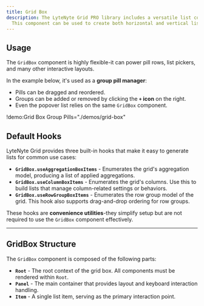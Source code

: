 ```yaml
---
title: Grid Box
description: The LyteNyte Grid PRO library includes a versatile list component called GridBox.
  This component can be used to create both horizontal and vertical lists that integrate seamlessly with LyteNyte Grid.
---
```


## Usage

The `GridBox` component is highly flexible-it can power pill rows, list pickers, and many other interactive layouts.

In the example below, it's used as a **group pill manager**:

- Pills can be dragged and reordered.
- Groups can be added or removed by clicking the **`+` icon** on the right.
- Even the popover list relies on the same `GridBox` component.

!demo:Grid Box Group Pills="./demos/grid-box"

## Default Hooks

LyteNyte Grid provides three built-in hooks that make it easy to generate lists for common use cases:

- **`GridBox.useAggregationBoxItems`** - Enumerates the grid's aggregation model,
  producing a list of applied aggregations.
- **`GridBox.useColumnBoxItems`** - Enumerates the grid's columns. Use this to
  build lists that manage column-related settings or behaviors.
- **`GridBox.useRowGroupBoxItems`** - Enumerates the row group model of the grid.
  This hook also supports drag-and-drop ordering for row groups.

These hooks are **convenience utilities**-they simplify setup but are not required
to use the `GridBox` component effectively.

---

## GridBox Structure

The `GridBox` component is composed of the following parts:

- **`Root`** - The root context of the grid box. All components must be rendered within `Root`.
- **`Panel`** - The main container that provides layout and keyboard interaction handling.
- **`Item`** - A single list item, serving as the primary interaction point.
